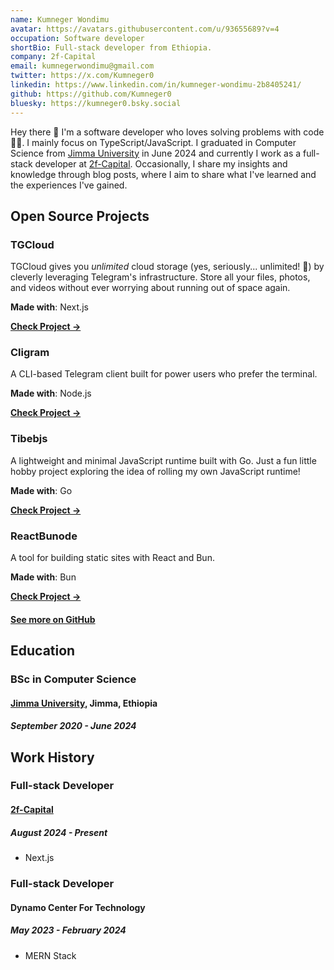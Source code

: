 ```yaml
---
name: Kumneger Wondimu
avatar: https://avatars.githubusercontent.com/u/93655689?v=4
occupation: Software developer
shortBio: Full-stack developer from Ethiopia.
company: 2f-Capital
email: kumnegerwondimu@gmail.com
twitter: https://x.com/Kumneger0
linkedin: https://www.linkedin.com/in/kumneger-wondimu-2b8405241/
github: https://github.com/Kumneger0
bluesky: https://kumneger0.bsky.social
---
```


Hey there 👋 I'm a software developer who loves solving problems with code 👨‍💻.
I mainly focus on TypeScript/JavaScript.
I graduated in Computer Science from [Jimma University](https://www.ju.edu.et/) in June 2024 and currently I work as a full-stack developer at [2f-Capital](https://2f-capital.com/).
Occasionally, I share my insights and knowledge through blog posts, where I aim to share what I've learned and the experiences I've gained.

## Open Source Projects

### TGCloud

TGCloud gives you *unlimited* cloud storage (yes, seriously... unlimited! 🤯) by cleverly leveraging Telegram's infrastructure. Store all your files, photos, and videos without ever worrying about running out of space again.

**Made with**: Next.js

[**Check Project →**](https://yourtgcloud.vercel.app/)

### Cligram

A CLI-based Telegram client built for power users who prefer the terminal.

**Made with**: Node.js

[**Check Project →**](https://github.com/Kumneger0/Cligram)

### Tibebjs

A lightweight and minimal JavaScript runtime built with Go. Just a fun little hobby project exploring the idea of rolling my own JavaScript runtime!

**Made with**: Go

[**Check Project →**](https://github.com/Kumneger0/Tibebjs)

### ReactBunode

A tool for building static sites with React and Bun.

**Made with**: Bun

[**Check Project →**](https://reactbunode.pages.dev/)

<h4 className='mb-16'>
  <a href="https://github.com/Kumneger0" target="_blank" rel="noopener noreferrer">
  See more on GitHub
  </a>
</h4>

## Education

### BSc in Computer Science

#### [Jimma University](https://www.ju.edu.et/), Jimma, Ethiopia

##### September 2020 - June 2024



## Work History

### Full-stack Developer

#### [2f-Capital](https://2f-capital.com/)

##### August 2024 - Present

- Next.js

### Full-stack Developer

#### Dynamo Center For Technology

##### May 2023 - February 2024

- MERN Stack
